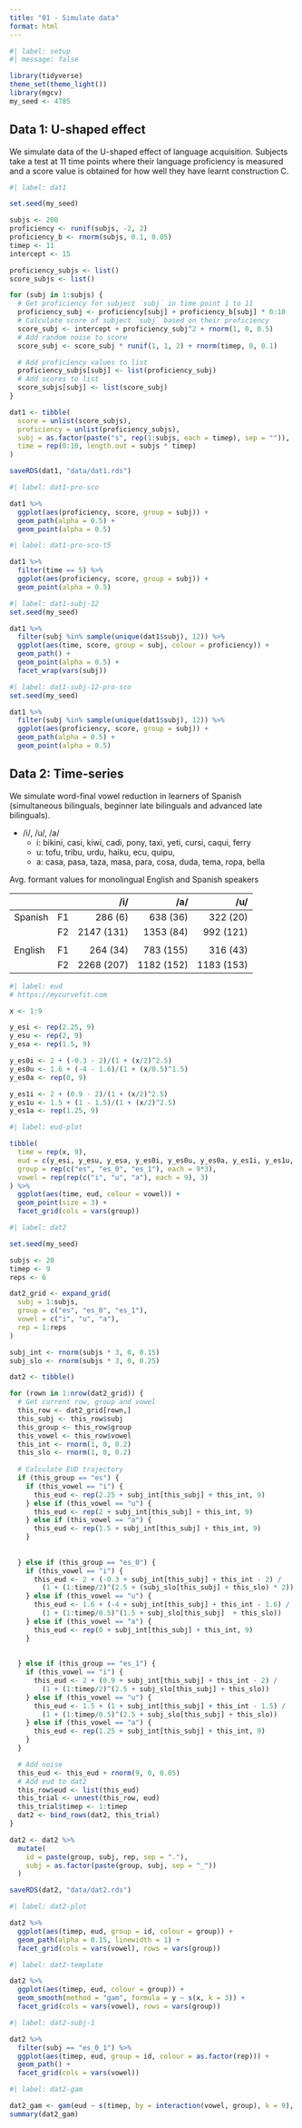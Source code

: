```yaml
---
title: "01 - Simulate data"
format: html
---
```


```r
#| label: setup
#| message: false

library(tidyverse)
theme_set(theme_light())
library(mgcv)
my_seed <- 4785
```

## Data 1: U-shaped effect

We simulate data of the U-shaped effect of language acquisition. Subjects take a test at 11 time points where their language proficiency is measured and a score value is obtained for how well they have learnt construction C.

```r
#| label: dat1

set.seed(my_seed)

subjs <- 200
proficiency <- runif(subjs, -2, 2)
proficiency_b <- rnorm(subjs, 0.1, 0.05)
timep <- 11
intercept <- 15

proficiency_subjs <- list()
score_subjs <- list()

for (subj in 1:subjs) {
  # Get proficiency for subject `subj` in time point 1 to 11
  proficiency_subj <- proficiency[subj] + proficiency_b[subj] * 0:10
  # Calculate score of subject `subj` based on their proficiency
  score_subj <- intercept + proficiency_subj^2 + rnorm(1, 0, 0.5)
  # Add random noise to score
  score_subj <- score_subj * runif(1, 1, 2) + rnorm(timep, 0, 0.1)

  # Add proficiency values to list
  proficiency_subjs[subj] <- list(proficiency_subj)
  # Add scores to list
  score_subjs[subj] <- list(score_subj)
}

dat1 <- tibble(
  score = unlist(score_subjs),
  proficiency = unlist(proficiency_subjs),
  subj = as.factor(paste("s", rep(1:subjs, each = timep), sep = "")),
  time = rep(0:10, length.out = subjs * timep)
)

saveRDS(dat1, "data/dat1.rds")
```

```r
#| label: dat1-pro-sco

dat1 %>%
  ggplot(aes(proficiency, score, group = subj)) +
  geom_path(alpha = 0.5) +
  geom_point(alpha = 0.5)
```

```r
#| label: dat1-pro-sco-t5

dat1 %>%
  filter(time == 5) %>%
  ggplot(aes(proficiency, score, group = subj)) +
  geom_point(alpha = 0.5)
```

```r
#| label: dat1-subj-12
set.seed(my_seed)

dat1 %>%
  filter(subj %in% sample(unique(dat1$subj), 12)) %>%
  ggplot(aes(time, score, group = subj, colour = proficiency)) +
  geom_path() +
  geom_point(alpha = 0.5) +
  facet_wrap(vars(subj))
```

```r
#| label: dat1-subj-12-pro-sco
set.seed(my_seed)

dat1 %>%
  filter(subj %in% sample(unique(dat1$subj), 12)) %>%
  ggplot(aes(proficiency, score, group = subj)) +
  geom_path(alpha = 0.5) +
  geom_point(alpha = 0.5)
```

## Data 2: Time-series

We simulate word-final vowel reduction in learners of Spanish (simultaneous bilinguals, beginner late bilinguals and advanced late bilinguals).

- /i/, /u/, /a/
  - i: bikini, casi, kiwi, cadi, pony, taxi, yeti, cursi, caqui, ferry
  - u: tofu, tribu, urdu, haiku, ecu, quipu, 
  - a: casa, pasa, taza, masa, para, cosa, duda, tema, ropa, bella

Avg. formant values for monolingual English and Spanish speakers

|         |     | /i/        | /a/       | /u/       |
| :------ | :-- | ---------: | --------: | --------: |
| Spanish | F1  | 286 (6)    | 638 (36)  | 322 (20)  |
|         | F2  | 2147 (131) | 1353 (84) | 992 (121) |
|         |     |            |           |           |
| English | F1  | 264 (34)   | 783 (155) | 316 (43)  |
|         | F2  | 2268 (207) | 1182 (152)| 1183 (153)|

```r
#| label: eud
# https://mycurvefit.com

x <- 1:9

y_esi <- rep(2.25, 9)
y_esu <- rep(2, 9)
y_esa <- rep(1.5, 9)

y_es0i <- 2 + (-0.3 - 2)/(1 + (x/2)^2.5)
y_es0u <- 1.6 + (-4 - 1.6)/(1 + (x/0.5)^1.5)
y_es0a <- rep(0, 9)

y_es1i <- 2 + (0.9 - 2)/(1 + (x/2)^2.5)
y_es1u <- 1.5 + (1 - 1.5)/(1 + (x/2)^2.5)
y_es1a <- rep(1.25, 9)
```

```r
#| label: eud-plot

tibble(
  time = rep(x, 9),
  eud = c(y_esi, y_esu, y_esa, y_es0i, y_es0u, y_es0a, y_es1i, y_es1u, y_es1a),
  group = rep(c("es", "es_0", "es_1"), each = 9*3),
  vowel = rep(rep(c("i", "u", "a"), each = 9), 3)
) %>%
  ggplot(aes(time, eud, colour = vowel)) +
  geom_point(size = 3) +
  facet_grid(cols = vars(group))
```

```r
#| label: dat2

set.seed(my_seed)

subjs <- 20
timep <- 9
reps <- 6

dat2_grid <- expand_grid(
  subj = 1:subjs,
  group = c("es", "es_0", "es_1"),
  vowel = c("i", "u", "a"),
  rep = 1:reps
)

subj_int <- rnorm(subjs * 3, 0, 0.15)
subj_slo <- rnorm(subjs * 3, 0, 0.25)

dat2 <- tibble()

for (rown in 1:nrow(dat2_grid)) {
  # Get current row, group and vowel
  this_row <- dat2_grid[rown,]
  this_subj <- this_row$subj
  this_group <- this_row$group
  this_vowel <- this_row$vowel
  this_int <- rnorm(1, 0, 0.2)
  this_slo <- rnorm(1, 0, 0.2)
  
  # Calculate EUD trajectory
  if (this_group == "es") {
    if (this_vowel == "i") {
      this_eud <- rep(2.25 + subj_int[this_subj] + this_int, 9)
    } else if (this_vowel == "u") {
      this_eud <- rep(2 + subj_int[this_subj] + this_int, 9)
    } else if (this_vowel == "a") {
      this_eud <- rep(1.5 + subj_int[this_subj] + this_int, 9)
    }
    
    
  } else if (this_group == "es_0") {
    if (this_vowel == "i") {
      this_eud <- 2 + (-0.3 + subj_int[this_subj] + this_int - 2) /
        (1 + (1:timep/2)^(2.5 + (subj_slo[this_subj] + this_slo) * 2))
    } else if (this_vowel == "u") {
      this_eud <- 1.6 + (-4 + subj_int[this_subj] + this_int - 1.6) /
        (1 + (1:timep/0.5)^(1.5 + subj_slo[this_subj]  + this_slo))
    } else if (this_vowel == "a") {
      this_eud <- rep(0 + subj_int[this_subj] + this_int, 9)
    }
    
    
  } else if (this_group == "es_1") {
    if (this_vowel == "i") {
      this_eud <- 2 + (0.9 + subj_int[this_subj] + this_int - 2) /
        (1 + (1:timep/2)^(2.5 + subj_slo[this_subj] + this_slo))
    } else if (this_vowel == "u") {
      this_eud <- 1.5 + (1 + subj_int[this_subj] + this_int - 1.5) /
        (1 + (1:timep/0.5)^(2.5 + subj_slo[this_subj] + this_slo))
    } else if (this_vowel == "a") {
      this_eud <- rep(1.25 + subj_int[this_subj] + this_int, 9)
    }
  }

  # Add noise
  this_eud <- this_eud + rnorm(9, 0, 0.05)
  # Add eud to dat2
  this_row$eud <- list(this_eud)
  this_trial <- unnest(this_row, eud)
  this_trial$timep <- 1:timep
  dat2 <- bind_rows(dat2, this_trial)
}

dat2 <- dat2 %>%
  mutate(
    id = paste(group, subj, rep, sep = "."),
    subj = as.factor(paste(group, subj, sep = "_"))
  )

saveRDS(dat2, "data/dat2.rds")
```

```r
#| label: dat2-plot

dat2 %>%
  ggplot(aes(timep, eud, group = id, colour = group)) +
  geom_path(alpha = 0.15, linewidth = 1) +
  facet_grid(cols = vars(vowel), rows = vars(group))
```

```r
#| label: dat2-template

dat2 %>%
  ggplot(aes(timep, eud, colour = group)) +
  geom_smooth(method = "gam", formula = y ~ s(x, k = 3)) +
  facet_grid(cols = vars(vowel), rows = vars(group))
```

```r
#| label: dat2-subj-1

dat2 %>%
  filter(subj == "es_0_1") %>%
  ggplot(aes(timep, eud, group = id, colour = as.factor(rep))) +
  geom_path() +
  facet_grid(cols = vars(vowel))
```

```r
#| label: dat2-gam

dat2_gam <- gam(eud ~ s(timep, by = interaction(vowel, group), k = 9), data = dat2)
summary(dat2_gam)
```

